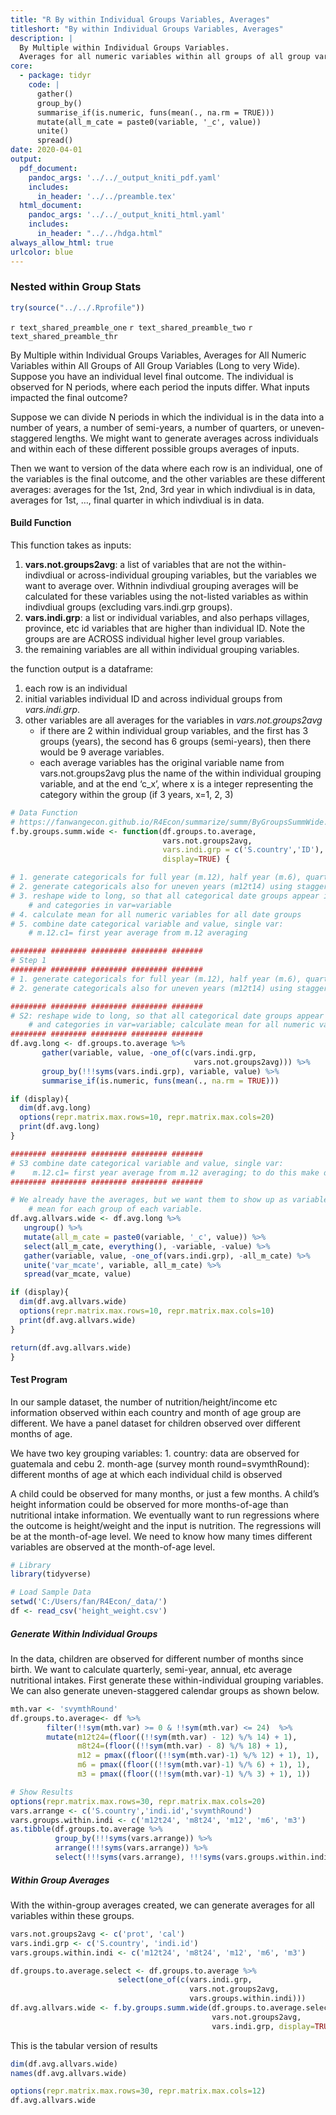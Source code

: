 ```yaml
---
title: "R By within Individual Groups Variables, Averages"
titleshort: "By within Individual Groups Variables, Averages"
description: |
  By Multiple within Individual Groups Variables.
  Averages for all numeric variables within all groups of all group variables. Long to Wide to very Wide.
core:
  - package: tidyr
    code: |
      gather()
      group_by()
      summarise_if(is.numeric, funs(mean(., na.rm = TRUE)))
      mutate(all_m_cate = paste0(variable, '_c', value))
      unite()
      spread()
date: 2020-04-01
output:
  pdf_document:
    pandoc_args: '../../_output_kniti_pdf.yaml'
    includes:
      in_header: '../../preamble.tex'
  html_document:
    pandoc_args: '../../_output_kniti_html.yaml'
    includes:
      in_header: "../../hdga.html"
always_allow_html: true
urlcolor: blue
---
```


### Nested within Group Stats

```r
try(source("../../.Rprofile"))
```

`r text_shared_preamble_one`
`r text_shared_preamble_two`
`r text_shared_preamble_thr`


By Multiple within Individual Groups Variables, Averages for All Numeric Variables within All Groups of All Group Variables (Long to very Wide). Suppose you have an individual level final outcome. The individual is observed for N periods, where each period the inputs differ. What inputs impacted the final outcome?

Suppose we can divide N periods in which the individual is in the data into a number of years, a number of semi-years, a number of quarters, or uneven-staggered lengths. We might want to generate averages across individuals and within each of these different possible groups averages of inputs.

Then we want to version of the data where each row is an individual, one of the variables is the final outcome, and the other variables are these different averages: averages for the 1st, 2nd, 3rd year in which indivdiual is in data, averages for 1st, ..., final quarter in which indivdiual is in data.

#### Build Function

This function takes as inputs:

1. **vars.not.groups2avg**: a list of variables that are not the within-indivdiual or across-individual grouping variables, but the variables we want to average over. Withnin indivdiual grouping averages will be calculated for these variables using the not-listed variables as within indivdiual groups (excluding vars.indi.grp groups).
2. **vars.indi.grp**: a list or individual variables, and also perhaps villages, province, etc id variables that are higher than individual ID. Note the groups are are ACROSS individual higher level group variables.
3. the remaining variables are all within individual grouping variables.

the function output is a dataframe:

1. each row is an individual
2. initial variables individual ID and across individual groups from *vars.indi.grp*.
3. other variables are all averages for the variables in *vars.not.groups2avg*
    + if there are 2 within individual group variables, and the first has 3 groups (years), the second has 6 groups (semi-years), then there would be 9 average variables.
    + each average variables has the original variable name from vars.not.groups2avg plus the name of the within individual grouping variable, and at the end 'c_x', where x is a integer representing the category within the group (if 3 years, x=1, 2, 3)

```r
# Data Function
# https://fanwangecon.github.io/R4Econ/summarize/summ/ByGroupsSummWide.html
f.by.groups.summ.wide <- function(df.groups.to.average,
                                  vars.not.groups2avg,
                                  vars.indi.grp = c('S.country','ID'),
                                  display=TRUE) {

# 1. generate categoricals for full year (m.12), half year (m.6), quarter year (m.4)
# 2. generate categoricals also for uneven years (m12t14) using stagger (+2 rather than -1)
# 3. reshape wide to long, so that all categorical date groups appear in var=value,
    # and categories in var=variable
# 4. calculate mean for all numeric variables for all date groups
# 5. combine date categorical variable and value, single var:
    # m.12.c1= first year average from m.12 averaging

######## ######## ######## ######## #######
# Step 1
######## ######## ######## ######## #######
# 1. generate categoricals for full year (m.12), half year (m.6), quarter year (m.4)
# 2. generate categoricals also for uneven years (m12t14) using stagger (+2 rather than -1)

######## ######## ######## ######## #######
# S2: reshape wide to long, so that all categorical date groups appear in var=value,
    # and categories in var=variable; calculate mean for all numeric variables for all date groups
######## ######## ######## ######## #######
df.avg.long <- df.groups.to.average %>%
       gather(variable, value, -one_of(c(vars.indi.grp,
                                         vars.not.groups2avg))) %>%
       group_by(!!!syms(vars.indi.grp), variable, value) %>%
       summarise_if(is.numeric, funs(mean(., na.rm = TRUE)))

if (display){
  dim(df.avg.long)
  options(repr.matrix.max.rows=10, repr.matrix.max.cols=20)
  print(df.avg.long)
}

######## ######## ######## ######## #######
# S3 combine date categorical variable and value, single var:
#    m.12.c1= first year average from m.12 averaging; to do this make data even longer first
######## ######## ######## ######## #######

# We already have the averages, but we want them to show up as variables,
    # mean for each group of each variable.
df.avg.allvars.wide <- df.avg.long %>%
   ungroup() %>%
   mutate(all_m_cate = paste0(variable, '_c', value)) %>%
   select(all_m_cate, everything(), -variable, -value) %>%
   gather(variable, value, -one_of(vars.indi.grp), -all_m_cate) %>%
   unite('var_mcate', variable, all_m_cate) %>%
   spread(var_mcate, value)

if (display){
  dim(df.avg.allvars.wide)
  options(repr.matrix.max.rows=10, repr.matrix.max.cols=10)
  print(df.avg.allvars.wide)
}

return(df.avg.allvars.wide)
}
```

#### Test Program

In our sample dataset, the number of nutrition/height/income etc information observed within each country and month of age group are different. We have a panel dataset for children observed over different months of age.

We have two key grouping variables:
1. country: data are observed for guatemala and cebu
2. month-age (survey month round=svymthRound): different months of age at which each individual child is observed

A child could be observed for many months, or just a few months. A child's height information could be observed for more months-of-age than nutritional intake information. We eventually want to run regressions where the outcome is height/weight and the input is nutrition. The regressions will be at the month-of-age level. We need to know how many times different variables are observed at the month-of-age level.

```r
# Library
library(tidyverse)

# Load Sample Data
setwd('C:/Users/fan/R4Econ/_data/')
df <- read_csv('height_weight.csv')
```

##### Generate Within Individual Groups

In the data, children are observed for different number of months since birth. We want to calculate quarterly, semi-year, annual, etc average nutritional intakes. First generate these within-individual grouping variables. We can also generate uneven-staggered calendar groups as shown below.

```r
mth.var <- 'svymthRound'
df.groups.to.average<- df %>%
        filter(!!sym(mth.var) >= 0 & !!sym(mth.var) <= 24)  %>%
        mutate(m12t24=(floor((!!sym(mth.var) - 12) %/% 14) + 1),
               m8t24=(floor((!!sym(mth.var) - 8) %/% 18) + 1),
               m12 = pmax((floor((!!sym(mth.var)-1) %/% 12) + 1), 1),
               m6 = pmax((floor((!!sym(mth.var)-1) %/% 6) + 1), 1),
               m3 = pmax((floor((!!sym(mth.var)-1) %/% 3) + 1), 1))
```

```r
# Show Results
options(repr.matrix.max.rows=30, repr.matrix.max.cols=20)
vars.arrange <- c('S.country','indi.id','svymthRound')
vars.groups.within.indi <- c('m12t24', 'm8t24', 'm12', 'm6', 'm3')
as.tibble(df.groups.to.average %>%
          group_by(!!!syms(vars.arrange)) %>%
          arrange(!!!syms(vars.arrange)) %>%
          select(!!!syms(vars.arrange), !!!syms(vars.groups.within.indi)))
```

##### Within Group Averages

With the within-group averages created, we can generate averages for all variables within these groups.

```r
vars.not.groups2avg <- c('prot', 'cal')
vars.indi.grp <- c('S.country', 'indi.id')
vars.groups.within.indi <- c('m12t24', 'm8t24', 'm12', 'm6', 'm3')

df.groups.to.average.select <- df.groups.to.average %>%
                        select(one_of(c(vars.indi.grp,
                                        vars.not.groups2avg,
                                        vars.groups.within.indi)))
df.avg.allvars.wide <- f.by.groups.summ.wide(df.groups.to.average.select,
                                             vars.not.groups2avg,
                                             vars.indi.grp, display=TRUE)
```

This is the tabular version of results

```r
dim(df.avg.allvars.wide)
names(df.avg.allvars.wide)
```

```r
options(repr.matrix.max.rows=30, repr.matrix.max.cols=12)
df.avg.allvars.wide
```
